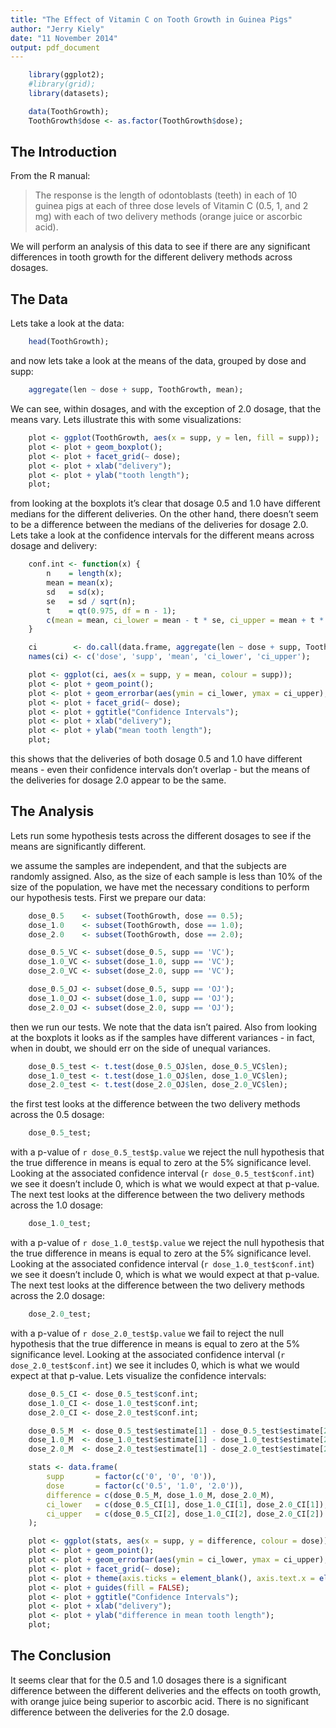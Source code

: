 ```yaml
---
title: "The Effect of Vitamin C on Tooth Growth in Guinea Pigs"
author: "Jerry Kiely"
date: "11 November 2014"
output: pdf_document
---
```


```r

    library(ggplot2);
    #library(grid);
    library(datasets);

    data(ToothGrowth);
    ToothGrowth$dose <- as.factor(ToothGrowth$dose);

```


## The Introduction

From the R manual:

> The response is the length of odontoblasts (teeth) in each of 10 guinea pigs at each of three dose levels 
> of Vitamin C (0.5, 1, and 2 mg) with each of two delivery methods (orange juice or ascorbic acid).

We will perform an analysis of this data to see if there are any significant differences in tooth growth for
the different delivery methods across dosages.


## The Data

Lets take a look at the data:

```r

    head(ToothGrowth);

```

and now lets take a look at the means of the data, grouped by dose and supp:

```r

    aggregate(len ~ dose + supp, ToothGrowth, mean);

```

We can see, within dosages, and with the exception of 2.0 dosage, that the means vary. Lets illustrate this 
with some visualizations:

```r

    plot <- ggplot(ToothGrowth, aes(x = supp, y = len, fill = supp));
    plot <- plot + geom_boxplot();
    plot <- plot + facet_grid(~ dose);
    plot <- plot + xlab("delivery");
    plot <- plot + ylab("tooth length");
    plot;

```

from looking at the boxplots it's clear that dosage 0.5 and 1.0 have different medians for the different 
deliveries. On the other hand, there doesn't seem to be a difference between the medians of the deliveries 
for dosage 2.0. Lets take a look at the confidence intervals for the different means across dosage and 
delivery:

```r

    conf.int <- function(x) {
        n    = length(x);
        mean = mean(x);
        sd   = sd(x);
        se   = sd / sqrt(n);
        t    = qt(0.975, df = n - 1);
        c(mean = mean, ci_lower = mean - t * se, ci_upper = mean + t * se);
    }

    ci        <- do.call(data.frame, aggregate(len ~ dose + supp, ToothGrowth, conf.int));
    names(ci) <- c('dose', 'supp', 'mean', 'ci_lower', 'ci_upper');

    plot <- ggplot(ci, aes(x = supp, y = mean, colour = supp));
    plot <- plot + geom_point();
    plot <- plot + geom_errorbar(aes(ymin = ci_lower, ymax = ci_upper), width = 0.2);
    plot <- plot + facet_grid(~ dose);
    plot <- plot + ggtitle("Confidence Intervals");
    plot <- plot + xlab("delivery");
    plot <- plot + ylab("mean tooth length");
    plot;

```

this shows that the deliveries of both dosage 0.5 and 1.0 have different means - even their confidence 
intervals don't overlap - but the means of the deliveries for dosage 2.0 appear to be the same.


## The Analysis

Lets run some hypothesis tests across the different dosages to see if the means are significantly different. 

\begin{align*}
   H_0 & : \qquad \text{ the true difference in means is equal to zero }
   \\
   H_a & : \qquad \text{ the true difference in means is not equal to zero }
\end{align*}

we assume the samples are independent, and that the subjects are randomly assigned. Also, as the size of 
each sample is less than 10% of the size of the population, we have met the necessary conditions to perform 
our hypothesis tests. First we prepare our data:

```r

    dose_0.5    <- subset(ToothGrowth, dose == 0.5);
    dose_1.0    <- subset(ToothGrowth, dose == 1.0);
    dose_2.0    <- subset(ToothGrowth, dose == 2.0);

    dose_0.5_VC <- subset(dose_0.5, supp == 'VC');
    dose_1.0_VC <- subset(dose_1.0, supp == 'VC');
    dose_2.0_VC <- subset(dose_2.0, supp == 'VC');

    dose_0.5_OJ <- subset(dose_0.5, supp == 'OJ');
    dose_1.0_OJ <- subset(dose_1.0, supp == 'OJ');
    dose_2.0_OJ <- subset(dose_2.0, supp == 'OJ');

```

then we run our tests. We note that the data isn't paired. Also from looking at the boxplots it looks as if 
the samples have different variances - in fact, when in doubt, we should err on the side of unequal variances.

```r

    dose_0.5_test <- t.test(dose_0.5_OJ$len, dose_0.5_VC$len);
    dose_1.0_test <- t.test(dose_1.0_OJ$len, dose_1.0_VC$len);
    dose_2.0_test <- t.test(dose_2.0_OJ$len, dose_2.0_VC$len);

```

the first test looks at the difference between the two delivery methods across the 0.5 dosage:

```r

    dose_0.5_test;

```

with a p-value of `r dose_0.5_test$p.value` we reject the null hypothesis that the true difference in means 
is equal to zero at the 5% significance level. Looking at the associated confidence interval 
(`r dose_0.5_test$conf.int`) we see it doesn't include 0, which is what we would expect at that p-value. The 
next test looks at the difference between the two delivery methods across the 1.0 dosage:

```r

    dose_1.0_test;

```

with a p-value of `r dose_1.0_test$p.value` we reject the null hypothesis that the true difference in means 
is equal to zero at the 5% significance level. Looking at the associated confidence interval 
(`r dose_1.0_test$conf.int`) we see it doesn't include 0, which is what we would expect at that p-value. The 
next test looks at the difference between the two delivery methods across the 2.0 dosage:

```r

    dose_2.0_test;

```

with a p-value of `r dose_2.0_test$p.value` we fail to reject the null hypothesis that the true difference 
in means is equal to zero at the 5% significance level. Looking at the associated confidence interval 
(`r dose_2.0_test$conf.int`) we see it includes 0, which is what we would expect at that p-value. Lets 
visualize the confidence intervals:

```r

    dose_0.5_CI <- dose_0.5_test$conf.int;
    dose_1.0_CI <- dose_1.0_test$conf.int;
    dose_2.0_CI <- dose_2.0_test$conf.int;

    dose_0.5_M  <- dose_0.5_test$estimate[1] - dose_0.5_test$estimate[2];
    dose_1.0_M  <- dose_1.0_test$estimate[1] - dose_1.0_test$estimate[2];
    dose_2.0_M  <- dose_2.0_test$estimate[1] - dose_2.0_test$estimate[2];

    stats <- data.frame(
        supp       = factor(c('0', '0', '0')),
        dose       = factor(c('0.5', '1.0', '2.0')),
        difference = c(dose_0.5_M, dose_1.0_M, dose_2.0_M),
        ci_lower   = c(dose_0.5_CI[1], dose_1.0_CI[1], dose_2.0_CI[1]),
        ci_upper   = c(dose_0.5_CI[2], dose_1.0_CI[2], dose_2.0_CI[2])
    );

    plot <- ggplot(stats, aes(x = supp, y = difference, colour = dose));
    plot <- plot + geom_point();
    plot <- plot + geom_errorbar(aes(ymin = ci_lower, ymax = ci_upper), width = 0.2);
    plot <- plot + facet_grid(~ dose);
    plot <- plot + theme(axis.ticks = element_blank(), axis.text.x = element_blank());
    plot <- plot + guides(fill = FALSE);
    plot <- plot + ggtitle("Confidence Intervals");
    plot <- plot + xlab("delivery");
    plot <- plot + ylab("difference in mean tooth length");
    plot;

```


## The Conclusion

It seems clear that for the 0.5 and 1.0 dosages there is a significant difference between the different deliveries 
and the effects on tooth growth, with orange juice being superior to ascorbic acid. There is no significant 
difference between the deliveries for the 2.0 dosage.
